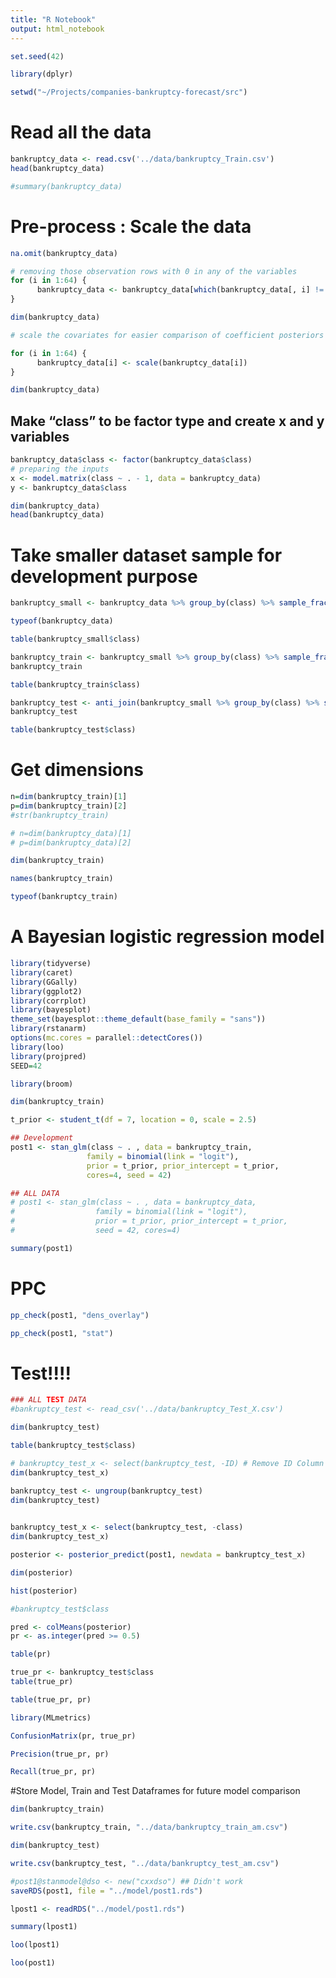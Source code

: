 ```yaml
---
title: "R Notebook"
output: html_notebook
---
```


```r
set.seed(42)
```


```r
library(dplyr)
```


```r
setwd("~/Projects/companies-bankruptcy-forecast/src")
```

# Read all the data
```r
bankruptcy_data <- read.csv('../data/bankruptcy_Train.csv')
head(bankruptcy_data)
```

```r
#summary(bankruptcy_data)
```


# Pre-process : Scale the data

```r
na.omit(bankruptcy_data)
```


```r
# removing those observation rows with 0 in any of the variables
for (i in 1:64) {
      bankruptcy_data <- bankruptcy_data[which(bankruptcy_data[, i] != 0), ]
}
```

```r
dim(bankruptcy_data)
```


```r

# scale the covariates for easier comparison of coefficient posteriors

for (i in 1:64) {
      bankruptcy_data[i] <- scale(bankruptcy_data[i])
}

```


```r
dim(bankruptcy_data)
```

## Make "class" to be factor type and create x and y variables

```r
bankruptcy_data$class <- factor(bankruptcy_data$class)
# preparing the inputs
x <- model.matrix(class ~ . - 1, data = bankruptcy_data)
y <- bankruptcy_data$class
```

```r
dim(bankruptcy_data)
head(bankruptcy_data)
```


# Take smaller dataset sample for development purpose

```r
bankruptcy_small <- bankruptcy_data %>% group_by(class) %>% sample_frac(.8)
```


```r
typeof(bankruptcy_data)
```



```r
table(bankruptcy_small$class)
```



```r
bankruptcy_train <- bankruptcy_small %>% group_by(class) %>% sample_frac(.70)
bankruptcy_train
```


```r
table(bankruptcy_train$class)
```



```r
bankruptcy_test <- anti_join(bankruptcy_small %>% group_by(class) %>% sample_frac(.90), bankruptcy_train)
bankruptcy_test
```

```r
table(bankruptcy_test$class)
```

# Get dimensions
```r

n=dim(bankruptcy_train)[1]
p=dim(bankruptcy_train)[2]
#str(bankruptcy_train)

# n=dim(bankruptcy_data)[1]
# p=dim(bankruptcy_data)[2]

```


```r
dim(bankruptcy_train)
```

```r
names(bankruptcy_train)
```


```r
typeof(bankruptcy_train)
```


# A Bayesian logistic regression model 



```r
library(tidyverse)
library(caret)
library(GGally)
library(ggplot2)
library(corrplot)
library(bayesplot)
theme_set(bayesplot::theme_default(base_family = "sans"))
library(rstanarm)
options(mc.cores = parallel::detectCores())
library(loo)
library(projpred)
SEED=42
```
```r
library(broom)
```


```r
dim(bankruptcy_train)
```


```r
t_prior <- student_t(df = 7, location = 0, scale = 2.5)

## Development
post1 <- stan_glm(class ~ . , data = bankruptcy_train,
                 family = binomial(link = "logit"), 
                 prior = t_prior, prior_intercept = t_prior,
                 cores=4, seed = 42)

## ALL DATA
# post1 <- stan_glm(class ~ . , data = bankruptcy_data,
#                  family = binomial(link = "logit"), 
#                  prior = t_prior, prior_intercept = t_prior,
#                  seed = 42, cores=4)

```

```r
summary(post1)
```


# PPC

```r
pp_check(post1, "dens_overlay")
```
```r
pp_check(post1, "stat")
```

# Test!!!!


```r
### ALL TEST DATA
#bankruptcy_test <- read_csv('../data/bankruptcy_Test_X.csv')
```


```r
dim(bankruptcy_test)
```


```r
table(bankruptcy_test$class)
```

```r
# bankruptcy_test_x <- select(bankruptcy_test, -ID) # Remove ID Column
dim(bankruptcy_test_x)
```


```r
bankruptcy_test <- ungroup(bankruptcy_test)
dim(bankruptcy_test)
 
```
```r
bankruptcy_test_x <- select(bankruptcy_test, -class)
dim(bankruptcy_test_x)
```


```r
posterior <- posterior_predict(post1, newdata = bankruptcy_test_x)

```

```r
dim(posterior)
```

```r
hist(posterior)
```

```r
#bankruptcy_test$class
```


```r
pred <- colMeans(posterior)
pr <- as.integer(pred >= 0.5)
```

```r
table(pr)
```

```r
true_pr <- bankruptcy_test$class
table(true_pr)
```


```r
table(true_pr, pr)
```

```r
library(MLmetrics)
```

```r
ConfusionMatrix(pr, true_pr)
```

```r
Precision(true_pr, pr)
```

```r
Recall(true_pr, pr)
```

#Store Model, Train and Test Dataframes for future model comparison
```r
dim(bankruptcy_train)
```


```r
write.csv(bankruptcy_train, "../data/bankruptcy_train_am.csv")
```

```r
dim(bankruptcy_test)
```

```r
write.csv(bankruptcy_test, "../data/bankruptcy_test_am.csv")
```

```r
#post1@stanmodel@dso <- new("cxxdso") ## Didn't work
saveRDS(post1, file = "../model/post1.rds")
```

```r
lpost1 <- readRDS("../model/post1.rds")
```

```r
summary(lpost1)
```
```r
loo(lpost1)
```

```r
loo(post1)
```

